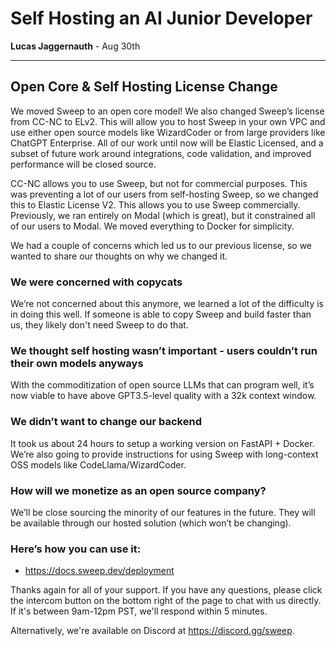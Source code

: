 # Self Hosting an AI Junior Developer

**Lucas Jaggernauth** - Aug 30th

---

## Open Core & Self Hosting License Change
We moved Sweep to an open core model! We also changed Sweep’s license from CC-NC to ELv2. This will allow you to host Sweep in your own VPC and use either open source models like WizardCoder or from large providers like ChatGPT Enterprise. All of our work until now will be Elastic Licensed, and a subset of future work around integrations, code validation, and improved performance will be closed source.

CC-NC allows you to use Sweep, but not for commercial purposes. This was preventing a lot of our users from self-hosting Sweep, so we changed this to Elastic License V2. This allows you to use Sweep commercially. Previously, we ran entirely on Modal (which is great), but it constrained all of our users to Modal. We moved everything to Docker for simplicity.

We had a couple of concerns which led us to our previous license, so we wanted to share our thoughts on why we changed it.

### We were concerned with copycats
We’re not concerned about this anymore, we learned a lot of the difficulty is in doing this well. If someone is able to copy Sweep and build faster than us, they likely don't need Sweep to do that.
### We thought self hosting wasn’t important - users couldn’t run their own models anyways
With the commoditization of open source LLMs that can program well, it’s now viable to have above GPT3.5-level quality with a 32k context window.
### We didn’t want to change our backend
It took us about 24 hours to setup a working version on FastAPI + Docker. We’re also going to provide instructions for using Sweep with long-context OSS models like CodeLlama/WizardCoder.
### How will we monetize as an open source company?
We’ll be close sourcing the minority of our features in the future. They will be available through our hosted solution (which won’t be changing).

### Here’s how you can use it:

- https://docs.sweep.dev/deployment

Thanks again for all of your support. If you have any questions, please click the intercom button on the bottom right of the page to chat with us directly. If it's between 9am-12pm PST, we'll respond within 5 minutes.

Alternatively, we're available on Discord at https://discord.gg/sweep.
